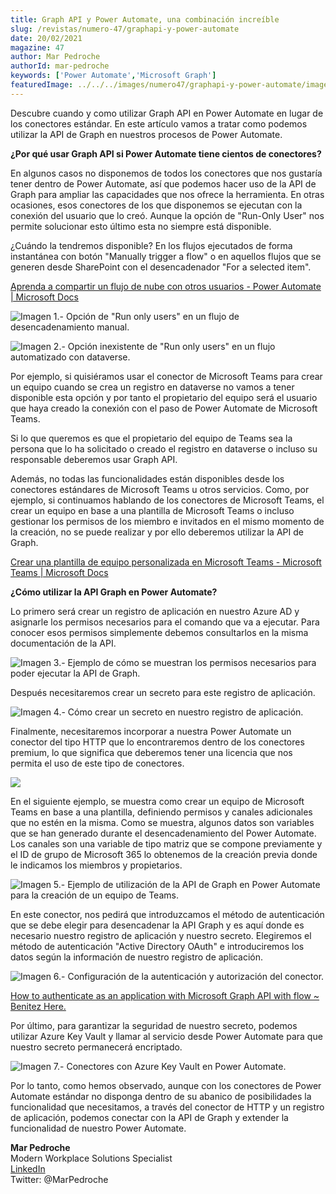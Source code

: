 ```yaml
---
title: Graph API y Power Automate, una combinación increíble
slug: /revistas/numero-47/graphapi-y-power-automate
date: 20/02/2021
magazine: 47
author: Mar Pedroche
authorId: mar-pedroche
keywords: ['Power Automate','Microsoft Graph']
featuredImage: ../../../images/numero47/graphapi-y-power-automate/image1.png
---
```







Descubre cuando y como utilizar Graph API en Power Automate en lugar de
los conectores estándar. En este artículo vamos a tratar como podemos
utilizar la API de Graph en nuestros procesos de Power Automate.

**¿Por qué usar Graph API si Power Automate tiene cientos de conectores?**

En algunos casos no disponemos de todos los conectores que nos gustaría
tener dentro de Power Automate, así que podemos hacer uso de la API de
Graph para ampliar las capacidades que nos ofrece la herramienta. En
otras ocasiones, esos conectores de los que disponemos se ejecutan con
la conexión del usuario que lo creó. Aunque la opción de "Run-Only User"
nos permite solucionar esto último esta no siempre está disponible.

¿Cuándo la tendremos disponible? En los flujos ejecutados de forma
instantánea con botón "Manually trigger a flow" o en aquellos flujos que
se generen desde SharePoint con el desencadenador "For a selected item".

[Aprenda a compartir un flujo de nube con otros usuarios - Power Automate | Microsoft Docs](https://docs.microsoft.com/es-es/power-automate/create-team-flows)

![**Imagen** **1.- Opción de "Run only users" en un flujo de desencadenamiento manual.**](../../../images/numero47/graphapi-y-power-automate/image1.png)



![**Imagen** **2.- Opción inexistente de "Run only users" en un flujo automatizado con dataverse.**](../../../images/numero47/graphapi-y-power-automate/image2.png)



Por ejemplo, si quisiéramos usar el conector de Microsoft Teams para
crear un equipo cuando se crea un registro en dataverse no vamos a tener
disponible esta opción y por tanto el propietario del equipo será el
usuario que haya creado la conexión con el paso de Power Automate de
Microsoft Teams.

Si lo que queremos es que el propietario del equipo de Teams sea la
persona que lo ha solicitado o creado el registro en dataverse o incluso
su responsable deberemos usar Graph API.

Además, no todas las funcionalidades están disponibles desde los
conectores estándares de Microsoft Teams u otros servicios. Como, por
ejemplo, si continuamos hablando de los conectores de Microsoft Teams,
el crear un equipo en base a una plantilla de Microsoft Teams o incluso
gestionar los permisos de los miembro e invitados en el mismo momento de
la creación, no se puede realizar y por ello deberemos utilizar la API
de Graph.

[Crear una plantilla de equipo personalizada en Microsoft Teams - Microsoft Teams | Microsoft Docs](https://docs.microsoft.com/es-es/microsoftteams/create-a-team-template#:~:text=Inicie%20sesi%C3%B3n%20en%20el%20centro%20de%20administraci%C3%B3n%20de%20Teams.&text=En%20el%20navegaci%C3%B3n%20izquierdo%2C%20expanda,Haga%20clic%20en%20Agregar%20.)

**¿Cómo utilizar la API Graph en Power Automate?**

Lo primero será crear un registro de aplicación en nuestro Azure AD y
asignarle los permisos necesarios para el comando que va a ejecutar.
Para conocer esos permisos simplemente debemos consultarlos en la misma
documentación de la API.

![**Imagen** **3.- Ejemplo de cómo se muestran los permisos necesarios para poder ejecutar la API de Graph.**](../../../images/numero47/graphapi-y-power-automate/image3.png)


Después necesitaremos crear un secreto para este registro de aplicación.

![**Imagen** **4.- Cómo crear un secreto en nuestro registro de aplicación.**](../../../images/numero47/graphapi-y-power-automate/image4.png)



Finalmente, necesitaremos incorporar a nuestra Power Automate un
conector del tipo HTTP que lo encontraremos dentro de los conectores
premium, lo que significa que deberemos tener una licencia que nos
permita el uso de este tipo de conectores.

![](../../../images/numero47/graphapi-y-power-automate/image5.png)

En el siguiente ejemplo, se muestra como crear un equipo de Microsoft
Teams en base a una plantilla, definiendo permisos y canales adicionales
que no estén en la misma. Como se muestra, algunos datos son variables
que se han generado durante el desencadenamiento del Power Automate. Los
canales son una variable de tipo matriz que se compone previamente y el
ID de grupo de Microsoft 365 lo obtenemos de la creación previa donde le
indicamos los miembros y propietarios.

![**Imagen** **5.- Ejemplo de utilización de la API de Graph en Power Automate para la creación de un equipo de Teams.**](../../../images/numero47/graphapi-y-power-automate/image6.png)


En este conector, nos pedirá que introduzcamos el método de
autenticación que se debe elegir para desencadenar la API Graph y es
aquí donde es necesario nuestro registro de aplicación y nuestro
secreto. Elegiremos el método de autenticación "Active Directory OAuth"
e introduciremos los datos según la información de nuestro registro de
aplicación.

![**Imagen** **6.- Configuración de la autenticación y autorización del conector.**](../../../images/numero47/graphapi-y-power-automate/image7.png)



[How to authenticate as an application with Microsoft Graph API with flow ~ Benitez Here.](https://benitezhere.blogspot.com/2020/12/%20how-to-authenticate-as-application-with-microsoft-graph-api-with-flow.html)

Por último, para garantizar la seguridad de nuestro secreto, podemos
utilizar Azure Key Vault y llamar al servicio desde Power Automate para
que nuestro secreto permanecerá encriptado.

![**Imagen** **7.- Conectores con Azure Key Vault en Power Automate.**](../../../images/numero47/graphapi-y-power-automate/image8.png)



Por lo tanto, como hemos observado, aunque con los conectores de Power
Automate estándar no disponga dentro de su abanico de posibilidades la
funcionalidad que necesitamos, a través del conector de HTTP y un
registro de aplicación, podemos conectar con la API de Graph y extender
la funcionalidad de nuestro Power Automate.


**Mar Pedroche** <br />
Modern Workplace Solutions Specialist <br />
[LinkedIn](https://www.linkedin.com/in/mar%C3%ADa-del-mar-pedroche-ad%C3%A1n-2a9849119/) <br />
Twitter: @MarPedroche  
 

